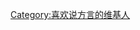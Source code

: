 {{Userbox
|border-c=#3333ff
|border-s=1
|id-c=white
|id-fc=#3333ff
|id-s=14
|id='''方言'''
|info-c=#98fb98
|info-fc=black
|info-s=10
|info=這個用戶喜欢说'''[[方言]]'''。
}}

[[Category:喜欢说方言的维基人]]